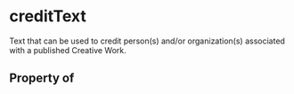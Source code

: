 # creditText

Text that can be used to credit person(s) and/or organization(s) associated with a published Creative Work.

## Property of




